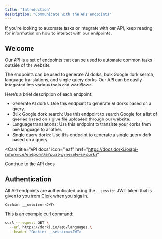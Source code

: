---
title: "Introduction"
description: "Communicate with the API endpoints"
---

<Note>
  If you're looking to automate tasks or integrate with our API, keep reading
  for information on how to interact with our endpoints.
</Note>

## Welcome

Our API is a set of endpoints that can be used to automate common tasks
outside of the website.

The endpoints can be used to generate AI dorks, bulk Google dork search,
language translations, and single query dorks. Our API can be easily integrated into various tools and workflows.

Here's a brief description of each endpoint:

- Generate AI dorks: Use this endpoint to generate AI dorks based on a query.
- Bulk Google dork search: Use this endpoint to search Google for a list of
  queries based on a give file uploaded through our website.
- Language translations: Use this endpoint to translate your dorks from one language
  to another.
- Single query dorks: Use this endpoint to generate a single query dork based
  on a query.

<Card
  title="API docs"
  icon="leaf"
  href="https://docs.dorki.io/api-reference/endpoint/ai/post-generate-ai-dorks"
>
  Continue to the API docs
</Card>

## Authentication

All API endpoints are authenticated using the `__session` JWT token that is given to you from [Clerk](https://clerk.com/) when you sign in.

```http
Cookie: __session=<JWT>
```

This is an example curl command:

```bash
curl --request GET \
  --url https://dorki.io/api/languages \
  --header "Cookie: __session=<JWT>
```
